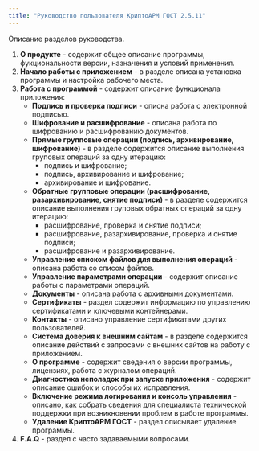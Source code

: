 ```yaml
---
title: "Руководство пользователя КриптоАРМ ГОСТ 2.5.11"
---
```


Описание разделов руководства.

1. **О продукте** - содержит общее описание программы, фукциональности версии, назначения и условий применения.
2. **Начало работы с приложением** - в разделе описана установка программы и настройка рабочего места.
3. **Работа с программой** - содержит описание функционала приложения:
	- **Подпись и проверка подписи** - описна работа с электронной подписью.
	- **Шифрование и расшифрование** - описана работа по шифрованию и расшифрованию документов.
	- **Прямые групповые операции (подпись, архивирование, шифрование)** - в разделе содержится описание выполнения груповых операций за одну итерацию:
		- подпись и шифрование;
		- подпись, архивирование и шифрование;
		- архивирование и шифрование.
	- **Обратные групповые операции (расшифрование, разархивирование, снятие подписи)** - в разделе содержится описание выполнения груповых обратных операций за одну итерацию:
	   - расшифрование, проверка и снятие подписи;
	   - расшифрование, разархивирование, проверка и снятие подписи;
	    - расшифрование и разархивирование.
	- **Управление списком файлов для выполнения операций** - описана работа со списом файлов.
	- **Управление параметрами операции** - содержит описание работы с параметрами операций.
	- **Документы** - описана работа с архивными документами.
	- **Сертификаты** - раздел содержит информацию по управлению сертификатами и ключевыми контейнерами.
	- **Контакты** - описано управление сертификатами других пользователей.
	- **Система доверия к внешним сайтам** - в разделе содержится описание действий с запросами с внешних сайтов на работу с приложением.
	- **О программе** - содержит сведения о версии программы, лицензиях, работа с журналом операций.
	- **Диагностика неполадок при запуске приложения** - содержит описание ошибок и способы их исправления.
	- **Включение режима логирования и консоль управления** - описано, как собрать сведения для специалиста технической поддержки при возникновении проблем в работе программы.
	- **Удаление КриптоАРМ ГОСТ** - раздел описывает удаление программы.
4. **F.A.Q** - раздел с часто задаваемыми вопросами.
